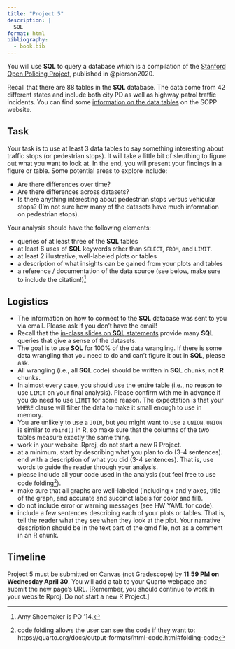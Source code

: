 ```yaml
---
title: "Project 5"
description: |
  SQL
format: html
bibliography: 
  - book.bib
---
```


You will use **SQL** to query a database which is a compilation of the <a href = "https://openpolicing.stanford.edu/" target = "_blank">Stanford Open Policing Project</a>, published in @pierson2020. 

Recall that there are 88 tables in the **SQL** database. The data come from 42 different states and include both city PD as well as highway patrol traffic incidents. You can find some <a href = "https://openpolicing.stanford.edu/data/" target = "_blank">information on the data tables</a> on the SOPP website.

## Task

Your task is to use at least 3 data tables to say something interesting about traffic stops (or pedestrian stops). It will take a little bit of sleuthing to figure out what you want to look at. In the end, you will present your findings in a figure or table. Some potential areas to explore include:

* Are there differences over time?
* Are there differences across datasets?
* Is there anything interesting about pedestrian stops versus vehicular stops? (I'm not sure how many of the datasets have much information on pedestrian stops).

Your analysis should have the following elements:

- queries of at least three of the **SQL** tables
- at least 6 uses of **SQL** keywords other than `SELECT`, `FROM`, and `LIMIT`.
- at least 2 illustrative, well-labeled plots or tables
- a description of what insights can be gained from your plots and tables
- a reference / documentation of the data source (see below, make sure to include the citation!)^[Amy Shoemaker is PO '14.]



## Logistics

* The information on how to connect to the **SQL** database was sent to you via email. Please ask if you don't have the email!
* Recall that the <a href = "https://ds002r-fds.netlify.app/slides/2025-04-16-clauses" target = "_blank">in-class slides on **SQL** statements</a> provide many **SQL** queries that give a sense of the datasets.
* The goal is to use **SQL** for 100% of the data wrangling. If there is some data wrangling that you need to do and can't figure it out in **SQL**, please ask.
* All wrangling (i.e., all **SQL** code) should be written in **SQL** chunks, not **R** chunks.
* In almost every case, you should use the entire table (i.e., no reason to use `LIMIT` on your final analysis). Please confirm with me in advance if you do need to use `LIMIT` for some reason. The expectation is that your `WHERE` clause will filter the data to make it small enough to use in memory.
* You are unlikely to use a `JOIN`, but you might want to use a `UNION`. `UNION` is similar to `rbind()` in R, so make sure that the columns of the two tables measure exactly the same thing.
* work in your website .Rproj, do not start a new R Project.
* at a minimum, start by describing what you plan to do (3-4 sentences). end with a description of what you did (3-4 sentences).  That is, use words to guide the reader through your analysis.
* please include all your code used in the analysis (but feel free to use code folding^[code folding allows the user can see the code if they want to: https://quarto.org/docs/output-formats/html-code.html#folding-code]).
* make sure that all graphs are well-labeled (including x and y axes, title of the graph, and accurate and succinct labels for color and fill).
* do not include error or warning messages (see HW YAML for code).
* include a few sentences describing each of your plots or tables.  That is, tell the reader what they see when they look at the plot. Your narrative description should be in the text part of the qmd file, not as a comment in an R chunk.


## Timeline

Project 5 must be submitted on Canvas (not Gradescope) by **11:59 PM on Wednesday April 30**.  You will add a tab to your Quarto webpage and submit the new page's URL. [Remember, you should continue to work in your website Rproj. Do not start a new R Project.]


<!--

This was the OG SQL project. It was really good, but because it is so specific, I can't really ask it again because the "solutions" are all online on previous student websites.

You will use SQL to query the [Wideband Acoustic Immittance (WAI) Database](https://www.science.smith.edu/wai-database/) hosted by Smith College.  WAI measurements are being developed as noninvasive auditory diagnostic tools for people of all ages, and the WAI Database hosts WAI ear measurements that have been published in peer-review articles.  The goal of the database is to "enable auditory researchers to share WAI measurements and combine analyses over multiple datasets."^[Thanks to Paul Roback at St. Olaf for sharing this project idea.]

You have two primary goals:

1) Duplicate <a href = "https://pmc.ncbi.nlm.nih.gov/articles/PMC7093226/" target = "_blank">Figure 1</a> from @voss2019.  You will need to query the WAI Database to build a dataset which you can pipe into `ggplot()` to recreate Figure 1 *as closely as possible* (might not be possible to reproduce exactly).

2) Find a single study (from the WAI database) where subjects of different sex, race, ethnicity, or age groups were enrolled, and produce plots of frequency vs. mean absorption by the group of interest.

You should be using `JOIN`s in both (1) and (2), do the `JOIN`ing in **SQL**, not in **R**.  Indeed, do as much of the work as possible using **SQL** functions!  Really only the `ggplot()` should be in done in **R**.


## Timeline

Mini-Project 4 must be submitted on Canvas (not Gradescope) by **11:59 PM on Tuesday November 26**.  You will add a tab to your Quarto webpage for Mini-Project 4 and submit the new page's URL. 


## Hints

- Parse the caption from Figure 1 carefully to determine how mean absorbances are calculated: "Mean absorbances for the 12 studies within the WAI database as of July 1, 2019. Noted in the legend are the peer-reviewed publications associated with the datasets, the number of individual ears, and the equipment used in the study. When multiple measurements were made on the same ear, the average from those measurements was used in the calculation across subjects for a given study. Some subjects have measurements on both a right and a left ear, and some subjects have measurements from only one ear; this figure includes every ear in the database and does not control for the effect of number of ears from each subject."
- filter for only the 12 studies shown in Figure 1 (and also for frequencies shown in Figure 1)
- study the patterns of frequencies.  It seems that most researchers used the same set of frequencies for each subject, ear, and session.
- note the scale of the x-axis
- the labels on the legend contains `AuthorsShortList`, `Year`, and `Instrument`, in addition to the number of unique ears (I think Werner's N may be incorrect?).  To get the number of unique ears, you might want something like this inside your `SELECT` query:  `COUNT(DISTINCT SubjectNumber, Ear) AS Unique_Ears`
- when creating the labels, you'll need to `GROUP BY Identifier, Instrument`.  That is, group by both the `Identifier` and the `Instrument`.  The `Instrument` will not perfectly match the labels in the plot.

Logistics:

- start by describing what you plan to do (3-4 sentences). end with a description of what you did (3-4 sentences).  That is, use words to guide the reader through your analysis.
- please include all your code used in the analysis.
- make sure that all graphs are well-labeled (including x and y axes, title of the graph, and accurate and succinct labels for color and fill).
- do not include superfluous error or warning messages.
- include a few sentences describing each of your plots or tables.  That is, tell the reader what they see when they look at the plot. Your narrative description should be in the text part of the qmd file, not as a comment in an R chunk.
- include the source of the data. 

## Starter Code

```r
#| eval: false
#| include: false

library(tidyverse)
library(mdsr)
library(dbplyr)
library(DBI)
```

```r
#| eval: false

library(RMariaDB)
con_wai <- dbConnect(
  MariaDB(), host = "scidb.smith.edu",
  user = "waiuser", password = "smith_waiDB", 
  dbname = "wai"
)
Measurements <- tbl(con_wai, "Measurements")
PI_Info <- tbl(con_wai, "PI_Info")
Subjects <- tbl(con_wai, "Subjects")

# collect(Measurements)
```

```sql
#| connection: con_wai
#| eval: false

SHOW TABLES;
```

```sql
#| connection: con_wai
#| eval: false

DESCRIBE Measurements;
```

```sql
#| connection: con_wai
#| eval: false

SELECT *
FROM Measurements
LIMIT 0, 5;
```


-->



